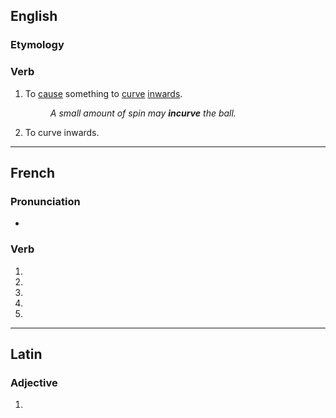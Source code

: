 {{also|incurvé}}

==English==

===Etymology===
{{prefix|en|in|curve}}

===Verb===
{{en-verb|incurv}}

# {{lb|en|transitive|rare}} To [[cause]] something to [[curve]] [[inwards]].
#: ''A small amount of spin may '''incurve''' the ball.''
# {{lb|en|intransitive}} To curve inwards.

----

==French==

===Pronunciation===
* {{homophones|fr|incurvent|incurves}}

===Verb===
{{head|fr|verb form}}

# {{inflection of|fr|incurver||1|s|pres|indc}}
# {{inflection of|fr|incurver||3|s|pres|indc}}
# {{inflection of|fr|incurver||1|s|pres|subj}}
# {{inflection of|fr|incurver||3|s|pres|subj}}
# {{inflection of|fr|incurver||2|s|impr}}

----

==Latin==

===Adjective===
{{la-adj-form|incurve}}

# {{inflection of|la|incurvus||voc|m|s}}